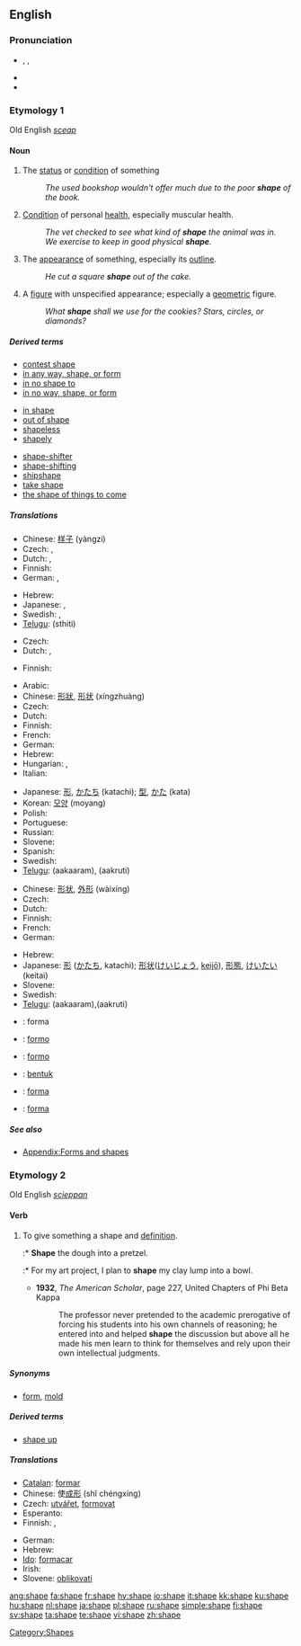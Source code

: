 {{also|in shape}}
==English==

===Pronunciation===
* {{enPR|shāp}}, {{IPA|/ʃeɪp/}}, {{SAMPA|/SeIp/}}
* {{audio|en-us-shape.ogg|Audio (US)}}
* {{rhymes|eɪp}}

===Etymology 1===
Old English ''[[sceap]]''

====Noun====
{{en-noun}}

# The [[status]] or [[condition]] of something
#: ''The used bookshop wouldn't offer much due to the poor '''shape''' of the book.''
# [[condition|Condition]] of personal [[health]], especially muscular health.
#: ''The vet checked to see what kind of '''shape''' the animal was in.''
#: ''We exercise to keep in good physical '''shape'''.''
# The [[appearance]] of something, especially its [[outline]].
#: ''He cut a square '''shape''' out of the cake.''
# A [[figure]] with unspecified appearance; especially a [[geometric]] figure.
#: ''What '''shape''' shall we use for the cookies?  Stars, circles, or diamonds?''

=====Derived terms=====
{{top3}}
* [[contest shape]]
* [[in any way, shape, or form]]
* [[in no shape to]]
* [[in no way, shape, or form]]
{{mid3}}
* [[in shape]]
* [[out of shape]]
* [[shapeless]]
* [[shapely]]
{{mid3}}
* [[shape-shifter]]
* [[shape-shifting]]
* [[shipshape]]
* [[take shape]]
* [[the shape of things to come]]
{{bottom}}

=====Translations=====
{{trans-top|status or condition}}
* Chinese: [[样子]] (yàngzi)
* Czech: {{t+|cs|stav|m}}, {{t-|cs|forma|f}}
* Dutch: {{t+|nl|staat}}, {{t+|nl|status}}
* Finnish: {{t+|fi|kunto}}
* German: {{t+|de|Zustand|m}}, {{t-|de|Form|f}}
{{trans-mid}}
* Hebrew: {{he-translation|מצב|matsáv}} {{m}}
* Japanese: {{t+|ja|様子|sc=Jpan}}, {{t-|ja|ようす|tr=yōsu|sc=Jpan}}
* Swedish: {{t+|sv|form|c}}, {{t+|sv|tillstånd|n}}
* [[Telugu]]: {{t|te|స్థితి|sc=Telu}}(sthiti)
{{trans-bottom}}

{{trans-top|condition of personal health, especially muscular health}}
* Czech: {{t-|cs|forma|f}}
* Dutch: {{t+|nl|vorm}}, {{t+|nl|conditie}}
{{trans-mid}}
* Finnish: {{t+|fi|kunto}}
{{trans-bottom}}

{{trans-top|appearance or outline}}
* Arabic: {{Arab|[[شكل]]}} {{IPAchar|(šakl)}}
* Chinese: [[形狀]], [[形状]] (xíngzhuàng)
* Czech: {{t+|cs|tvar|m}}
* Dutch: {{t+|nl|vorm}}
* Finnish: {{t+|fi|muoto}}
* French: {{t+|fr|forme|f}}
* German: {{t-|de|Form|f}}
* Hebrew: {{he-translation|צורה|tsurá}} {{f}}
* Hungarian: {{t+|hu|alak}}, {{t+|hu|forma}}
* Italian: {{t+|it|forma|f}}
{{trans-mid}}
* Japanese: [[形]], [[かたち]] (katachi); [[型]], [[かた]] (kata)
* Korean: [[모양]] (moyang)
* Polish: {{t+|pl|kształt|m}}
* Portuguese: {{t+|pt|forma|f}}
* Russian: {{t+|ru|форма|f|tr=fórma|sc=Cyrl}}
* Slovene: {{t+|sl|oblika|f}}
* Spanish: {{t+|es|forma|f}}
* Swedish: {{t+|sv|form|c}}
* [[Telugu]]: {{t|te|ఆకారం|sc=Telu}}(aakaaram),{{t|te|ఆకృతి|sc=Telu}} (aakruti)
{{trans-bottom}}

{{trans-top|figure}}
* Chinese: [[形状]], [[外形]] (wàixíng)
* Czech: {{t+|cs|tvar|m}}
* Dutch: {{t+|nl|vorm}}
* Finnish: {{t+|fi|muoto}}
* French: {{t+|fr|forme|f}}
* German: {{t-|de|Form|f}}
{{trans-mid}}
* Hebrew: {{he-translation|צורה|tsurá}} {{f}}
* Japanese: [[形]] ([[かたち]], katachi); [[形状]]([[けいじょう]], [[keijō]]), [[形態]], [[けいたい]] (keitai)
* Slovene: {{t+|sl|oblika|f}}
* Swedish: {{t+|sv|form|c}}
* [[Telugu]]: {{t|te|ఆకారం|sc=Telu}}(aakaaram),{{t|te|ఆకృతి|sc=Telu}}(aakruti)
{{trans-bottom}}

{{checktrans-top}}
* {{ttbc|Catalan}}: forma
* {{ttbc|Esperanto}}: [[formo]]
* {{ttbc|Ido}}: [[formo]]
* {{ttbc|Indonesian}}: [[bentuk]]
* {{ttbc|Italian}}: [[forma]]
* {{ttbc|Spanish}}: [[forma]] {{f}}
{{trans-bottom}}

=====See also=====
* [[Appendix:Forms and shapes]]

===Etymology 2===
Old English ''[[scieppan]]''

====Verb====
{{en-verb|shapes|shaping|shaped|'''[[shaped]]''' or '''[[shapen]]'''}}

# {{transitive}} To give something a shape and [[definition]].
#:* '''Shape''' the dough into a pretzel.
#:* For my art project, I plan to '''shape''' my clay lump into a bowl.
#* '''1932''', ''The American Scholar'', page 227, United Chapters of Phi Beta Kappa
#*: The professor never pretended to the academic prerogative of forcing his students into his own channels of reasoning; he entered into and helped '''shape''' the discussion but above all he made his men learn to think for themselves and rely upon their own intellectual judgments.

=====Synonyms=====
* {{italbrac-colon|give shape}} [[form]], [[mold]]

=====Derived terms=====
* [[shape up]]
<!--derived from "shape up": * [[shape up or ship out]]-->

=====Translations=====
{{trans-top|to give something a [[shape]]}}
* [[Catalan]]: [[formar]]
* Chinese: 使[[成形]] (shǐ chéngxíng)
* Czech: [[utvářet]], [[formovat]]
* Esperanto: {{t-|eo|formi|xs=Esperanto}}
* Finnish: {{t+|fi|muotoilla}}, {{t+|fi|muovata}}
{{trans-mid}}
* German: {{t+|de|formen}}
* Hebrew: {{he-translation|לעצב|le`atsév}}
* [[Ido]]: [[formacar]]
* Irish: {{t-|ga|cum|xs=Irish}}
* Slovene: [[oblikovati]]
{{trans-bottom}}

[[Category:Shapes]]

[[ang:shape]]
[[fa:shape]]
[[fr:shape]]
[[hy:shape]]
[[io:shape]]
[[it:shape]]
[[kk:shape]]
[[ku:shape]]
[[hu:shape]]
[[nl:shape]]
[[ja:shape]]
[[pl:shape]]
[[ru:shape]]
[[simple:shape]]
[[fi:shape]]
[[sv:shape]]
[[ta:shape]]
[[te:shape]]
[[vi:shape]]
[[zh:shape]]